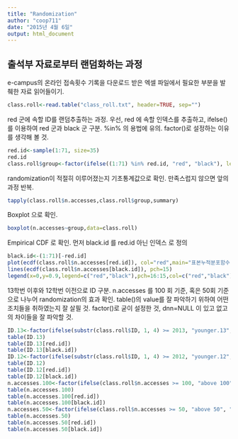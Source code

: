 ```yaml
---
title: "Randomization"
author: "coop711"
date: "2015년 4월 6일"
output: html_document
---
```


출석부 자료로부터 랜덤화하는 과정
---------------------------------

e-campus의 온라인 접속횟수 기록을 다운로드 받은 엑셀 파일에서 필요한 부분을 발췌한 자료 읽어들이기. 

```r
class.roll<-read.table("class_roll.txt", header=TRUE, sep="")
```


red 군에 속할 ID를 랜덤추출하는 과정. 우선, red 에 속할 인덱스를 추출하고, ifelse()를 이용하여 red 군과 black 군 구분. %in% 의 용법에 유의. factor()로 설정하는 이유를 생각해 볼 것.

```r
red.id<-sample(1:71, size=35)
red.id
class.roll$group<-factor(ifelse((1:71) %in% red.id, "red", "black"), levels=c("red", "black"))
```

randomization이 적절히 이루어졌는지 기초통계값으로 확인. 만족스럽지 않으면 앞의 과정 반복.

```r
tapply(class.roll$n.accesses,class.roll$group,summary)
```

Boxplot 으로 확인.

```r
boxplot(n.accesses~group,data=class.roll)
```

Empirical CDF 로 확인. 먼저 black.id 를 red.id 아닌 인덱스 로 정의 

```r
black.id<-(1:71)[-red.id]
plot(ecdf(class.roll$n.accesses[red.id]), col="red",main="표본누적분포함수")
lines(ecdf(class.roll$n.accesses[black.id]), pch=15)
legend(x=0,y=0.9,legend=c("red","black"),pch=16:15,col=c("red","black"))
```

13학번 이후와 12학번 이전으로 ID 구분. n.accesses 를 100 회 기준, 혹은 50회 기준으로 나누어 randomization의 효과 확인. table()의 value를 잘 파악하기 위하여 어떤 조치들을 취하였는지 잘 살필 것. factor()로 굳이 설정한 것, dnn=NULL 이 있고 없고의 차이들을 잘 파악할 것. 

```r
ID.13<-factor(ifelse(substr(class.roll$ID, 1, 4) >= 2013, "younger.13", "older.13"), levels=c("younger.13", "older.13"))
table(ID.13)
table(ID.13[red.id])
table(ID.13[black.id])
ID.12<-factor(ifelse(substr(class.roll$ID, 1, 4) >= 2012, "younger.12", "older.12"), levels=c("younger.12", "older.12"))
table(ID.12)
table(ID.12[red.id])
table(ID.12[black.id])
n.accesses.100<-factor(ifelse(class.roll$n.accesses >= 100, "above 100", "less than 100"), levels=c("above 100", "less than 100"))
table(n.accesses.100)
table(n.accesses.100[red.id])
table(n.accesses.100[black.id])
n.accesses.50<-factor(ifelse(class.roll$n.accesses >= 50, "above 50", "less than 50"), levels=c("above 50", "less than 50"))
table(n.accesses.50)
table(n.accesses.50[red.id])
table(n.accesses.50[black.id])
```